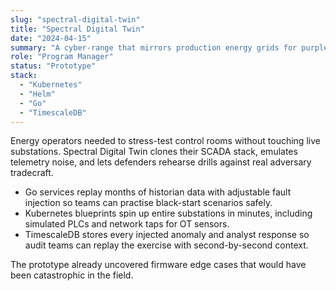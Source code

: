 ```yaml
---
slug: "spectral-digital-twin"
title: "Spectral Digital Twin"
date: "2024-04-15"
summary: "A cyber-range that mirrors production energy grids for purple-team exercises."
role: "Program Manager"
status: "Prototype"
stack:
  - "Kubernetes"
  - "Helm"
  - "Go"
  - "TimescaleDB"
---
```


Energy operators needed to stress-test control rooms without touching live substations. Spectral Digital Twin clones their SCADA stack, emulates telemetry noise, and lets defenders rehearse drills against real adversary tradecraft.

- Go services replay months of historian data with adjustable fault injection so teams can practise black-start scenarios safely.
- Kubernetes blueprints spin up entire substations in minutes, including simulated PLCs and network taps for OT sensors.
- TimescaleDB stores every injected anomaly and analyst response so audit teams can replay the exercise with second-by-second context.

The prototype already uncovered firmware edge cases that would have been catastrophic in the field.
